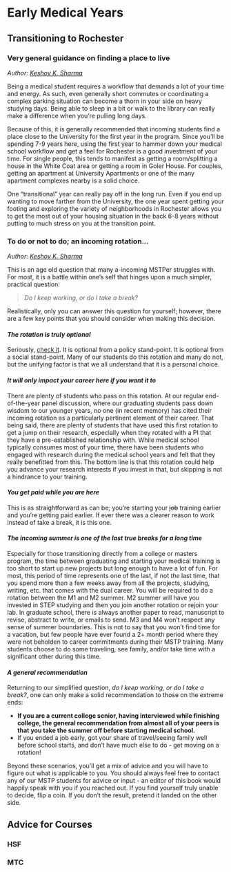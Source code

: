 # Early Medical Years {-}

## Transitioning to Rochester {-}

### Very general guidance on finding a place to live {-}

*Author: [Keshov K. Sharma](mailto:keshov_sharma@urmc.rochester.edu)*

Being a medical student requires a workflow that demands a lot of your time and energy. As such, even generally short commutes or coordinating a complex parking situation can become a thorn in your side on heavy studying days. Being able to sleep in a bit or walk to the library can really make a difference when you're pulling long days.

Because of this, it is generally recommended that incoming students find a place close to the University for the first year in the program. Since you'll be spending 7-9 years here, using the first year to hammer down your medical school workflow and get a feel for Rochester is a good investment of your time. For single people, this tends to manifest as getting a room/splitting a house in the White Coat area or getting a room in Goler House. For couples, getting an apartment at University Apartments or one of the many apartment complexes nearby is a solid choice.

One "transitional" year can really pay off in the long run. Even if you end up wanting to move farther from the University, the one year spent getting your footing and exploring the variety of neighborhoods in Rochester allows you to get the most out of your housing situation in the back 6-8 years without putting to much stress on you at the transition point.

### To do or not to do; an incoming rotation... {-#inc_rot}

*Author: [Keshov K. Sharma](mailto:keshov_sharma@urmc.rochester.edu)*

This is an age old question that many a-incoming MSTPer struggles with. For most, it is a battle within one's self that hinges upon a much simpler, practical question:

> *Do I keep working, or do I take a break?*

Realistically, only you can answer this question for yourself; however, there are a few key points that you should consider when making this decision.

#### *The rotation is truly optional* {-}

Seriously, [check it](https://www.urmc.rochester.edu/education/md-phd/students/student-handbook/curriculum/year-one.aspx). It is optional from a policy stand-point. It is optional from a social stand-point. Many of our students do this rotation and many do not, but the unifying factor is that we all understand that it is a personal choice.

#### *It will only impact your career here if you want it to* {-}

There are plenty of students who pass on this rotation. At our regular end-of-the-year panel discussion, where our graduating students pass down wisdom to our younger years, no one (in recent memory) has cited their incoming rotation as a particularly pertinent element of their career. That being said, there are plenty of students that have used this first rotation to get a jump on their research, especially when they rotated with a PI that they have a pre-established relationship with. While medical school typically consumes most of your time, there have been students who engaged with research during the medical school years and felt that they really benefitted from this. The bottom line is that this rotation could help you advance your research interests if you invest in that, but skipping is not a hindrance to your training.

#### *You get paid while you are here* {-}

This is as straightforward as can be; you're starting your ~~job~~ training earlier and you're getting paid earlier. If ever there was a clearer reason to work instead of take a break, it is this one.

#### *The incoming summer is one of the last true breaks for a long time* {-}

Especially for those transitioning directly from a college or masters program, the time between graduating and starting your medical training is too short to start up new projects but long enough to have a lot of fun. For most, this period of time represents one of the last, if not *the* last time, that you spend more than a few weeks away from all the projects, studying, writing, etc. that comes with the dual career. You will be required to do a rotation between the M1 and M2 summer. M2 summer will have you invested in STEP studying and then you join another rotation or rejoin your lab. In graduate school, there is always another paper to read, manuscript to revise, abstract to write, or emails to send. M3 and M4 won't respect any sense of summer boundaries. This is not to say that you won't find time for a vacation, but few people have ever found a 2+ month period where they were not beholden to career commitments during their MSTP training. Many students choose to do some traveling, see family, and/or take time with a significant other during this time.

#### *A general recommendation* {-}

Returning to our simplified question, *do I keep working, or do I take a break?*, one can only make a solid recommendation to those on the extreme ends:

- **If you are a current college senior, having interviewed while finishing college, the general recommendation from almost all of your peers is that you take the summer off before starting medical school.**
- If you ended a job early, got your share of travel/seeing family well before school starts, and don't have much else to do - get moving on a rotation!

Beyond these scenarios, you'll get a mix of advice and you will have to figure out what is applicable to you. You should always feel free to contact any of our MSTP students for advice or input - an editor of this book would happily speak with you if you reached out. If you find yourself truly unable to decide, flip a coin. If you don't the result, pretend it landed on the other side.

## Advice for Courses {-}

### HSF {-}

### MTC {-}
